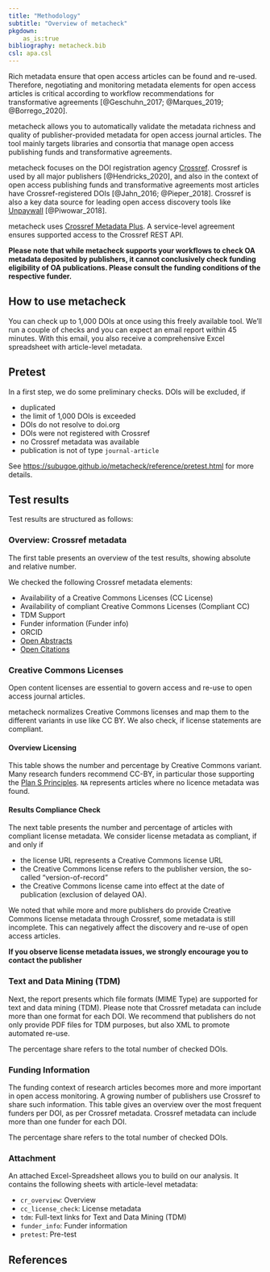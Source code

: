 ```yaml
---
title: "Methodology"
subtitle: "Overview of metacheck"
pkgdown:
    as_is:true
bibliography: metacheck.bib
csl: apa.csl
---
```


Rich metadata ensure that open access articles can be found and re-used. Therefore, negotiating and monitoring  metadata elements for open access articles is critical according to workflow recommendations for transformative agreements [@Geschuhn_2017; @Marques_2019; @Borrego_2020].

metacheck allows you to automatically validate the metadata richness and quality of publisher-provided metadata for open access journal articles. The tool mainly targets libraries and consortia that manage open access publishing funds and transformative agreements.

metacheck focuses on the DOI registration agency [Crossref](https://www.crossref.org/). Crossref is used by all major publishers [@Hendricks_2020], and also in the context of open access publishing funds and transformative agreements most articles have Crossref-registered DOIs [@Jahn_2016; @Pieper_2018]. Crossref is also a key data source for leading open access discovery tools like [Unpaywall](https://unpaywall.org/) [@Piwowar_2018].

metacheck uses [Crossref Metadata Plus](https://www.crossref.org/services/metadata-retrieval/metadata-plus/). A service-level agreement ensures supported access to the Crossref REST API.

**Please note that while metacheck supports your workflows to check OA metadata deposited by publishers, it cannot conclusively check funding eligibility of OA publications. Please consult the funding conditions of the respective funder.**

## How to use metacheck

You can check up to 1,000 DOIs at once using this freely available tool. We'll run a couple of checks and you can expect an email report within 45 minutes. With this email, you also receive a comprehensive Excel spreadsheet with article-level metadata. 

## Pretest

In a first step, we do some preliminary checks. DOIs will be excluded, if

- duplicated
- the limit of 1,000 DOIs is exceeded
- DOIs do not resolve to doi.org
- DOIs were not registered with Crossref
- no Crossref metadata was available
- publication is not of type `journal-article`

See <https://subugoe.github.io/metacheck/reference/pretest.html> for more details.

## Test results

Test results are structured as follows:

### Overview: Crossref metadata

The first table presents an overview of the test results, showing absolute and relative number. 

We checked the following Crossref metadata elements:

- Availability of a Creative Commons Licenses (CC License)
- Availability of compliant Creative Commons Licenses (Compliant CC)
- TDM Support 
- Funder information (Funder info)
- ORCID
- [Open Abstracts](https://i4oa.org/) 
- [Open Citations](https://i4oc.org/)

### Creative Commons Licenses

Open content licenses are essential to govern access and re-use to open access journal articles. 

metacheck normalizes Creative Commons licenses and map them to the different variants in use like CC BY. We also check, if license statements are compliant.

#### Overview Licensing

This table shows the number and percentage by Creative Commons variant. Many research funders recommend CC-BY, in particular those supporting the [Plan S Principles](https://www.coalition-s.org/plan_s_principles/). `NA` represents articles where no licence metadata was found. 

#### Results Compliance Check

The next table presents the number and percentage of articles with compliant license metadata. We consider license metadata as compliant, if and only if 

- the license URL represents a Creative Commons license URL
- the Creative Commons license refers to the publisher version, the so-called "version-of-record"
- the Creative Commons license came into effect at the date of publication (exclusion of delayed OA).

We noted that while more and more publishers do provide Creative Commons license metadata through Crossref, some metadata is still incomplete. This can negatively affect the discovery and re-use of open access articles. 

**If you observe license metadata issues, we strongly encourage you to contact the publisher**

### Text and Data Mining (TDM)

Next, the report presents which file formats (MIME Type) are supported for text and data mining (TDM). Please note that Crossref metadata can include more than one format for each DOI. We recommend that publishers do not only provide PDF files for TDM purposes, but also XML to promote automated re-use.

The percentage share refers to the total number of checked DOIs.

### Funding Information

The funding context of research articles becomes more and more important in open access monitoring. A growing number of publishers use Crossref to share such information. This table gives an overview over the most frequent funders per DOI, as per Crossref metadata. Crossref metadata can include more than one funder for each DOI.

The percentage share refers to the total number of checked DOIs.

### Attachment

An attached Excel-Spreadsheet allows you to build on our analysis. It contains the following sheets with article-level metadata:

- `cr_overview`: Overview  
- `cc_license_check`: License metadata 
- `tdm`: Full-text links for Text and Data Mining (TDM)
- `funder_info`: Funder information
- `pretest`: Pre-test

## References
